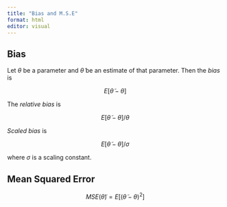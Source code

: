 ```yaml
---
title: "Bias and M.S.E"
format: html
editor: visual
---
```


## Bias

Let $\theta$ be a parameter and $\widetilde{\theta}$ be an estimate of that parameter. Then the *bias* is

$$ E[\widetilde{\theta}-\theta]$$

The *relative bias* is

$$
E[\widetilde{\theta}-\theta]/\theta
$$

*Scaled bias* is

$$
E[\widetilde{\theta}-\theta]/\sigma
$$

where $\sigma$ is a scaling constant.

## Mean Squared Error

$$
MSE(\widetilde{\theta}) = E[(\widetilde{\theta}-\theta)^2]
$$
